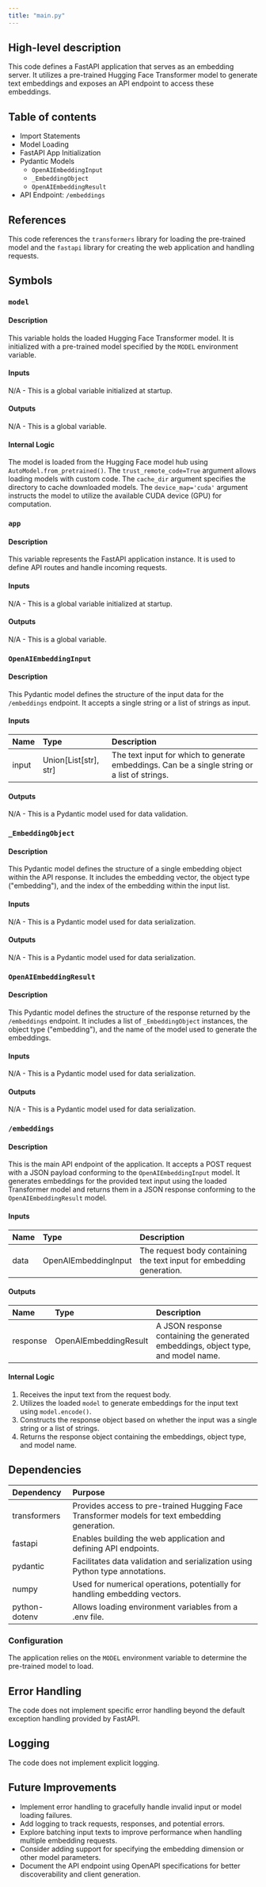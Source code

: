```yaml
---
title: "main.py"
---
```


## High-level description
This code defines a FastAPI application that serves as an embedding server. It utilizes a pre-trained Hugging Face Transformer model to generate text embeddings and exposes an API endpoint to access these embeddings.

## Table of contents
- Import Statements
- Model Loading
- FastAPI App Initialization
- Pydantic Models
    - `OpenAIEmbeddingInput`
    - `_EmbeddingObject`
    - `OpenAIEmbeddingResult`
- API Endpoint: `/embeddings`

## References
This code references the `transformers` library for loading the pre-trained model and the `fastapi` library for creating the web application and handling requests.

## Symbols
### `model`
#### Description
This variable holds the loaded Hugging Face Transformer model. It is initialized with a pre-trained model specified by the `MODEL` environment variable.

#### Inputs
N/A - This is a global variable initialized at startup.

#### Outputs
N/A - This is a global variable.

#### Internal Logic
The model is loaded from the Hugging Face model hub using `AutoModel.from_pretrained()`. The `trust_remote_code=True` argument allows loading models with custom code. The `cache_dir` argument specifies the directory to cache downloaded models. The `device_map='cuda'` argument instructs the model to utilize the available CUDA device (GPU) for computation.

### `app`
#### Description
This variable represents the FastAPI application instance. It is used to define API routes and handle incoming requests.

#### Inputs
N/A - This is a global variable initialized at startup.

#### Outputs
N/A - This is a global variable.

### `OpenAIEmbeddingInput`
#### Description
This Pydantic model defines the structure of the input data for the `/embeddings` endpoint. It accepts a single string or a list of strings as input.

#### Inputs
| Name | Type | Description |
|:-----|:-----|:------------|
| input | Union[List[str], str] | The text input for which to generate embeddings. Can be a single string or a list of strings. |

#### Outputs
N/A - This is a Pydantic model used for data validation.

### `_EmbeddingObject`
#### Description
This Pydantic model defines the structure of a single embedding object within the API response. It includes the embedding vector, the object type ("embedding"), and the index of the embedding within the input list.

#### Inputs
N/A - This is a Pydantic model used for data serialization.

#### Outputs
N/A - This is a Pydantic model used for data serialization.

### `OpenAIEmbeddingResult`
#### Description
This Pydantic model defines the structure of the response returned by the `/embeddings` endpoint. It includes a list of `_EmbeddingObject` instances, the object type ("embedding"), and the name of the model used to generate the embeddings.

#### Inputs
N/A - This is a Pydantic model used for data serialization.

#### Outputs
N/A - This is a Pydantic model used for data serialization.

### `/embeddings`
#### Description
This is the main API endpoint of the application. It accepts a POST request with a JSON payload conforming to the `OpenAIEmbeddingInput` model. It generates embeddings for the provided text input using the loaded Transformer model and returns them in a JSON response conforming to the `OpenAIEmbeddingResult` model.

#### Inputs
| Name | Type | Description |
|:-----|:-----|:------------|
| data | OpenAIEmbeddingInput | The request body containing the text input for embedding generation. |

#### Outputs
| Name | Type | Description |
|:-----|:-----|:------------|
| response | OpenAIEmbeddingResult | A JSON response containing the generated embeddings, object type, and model name. |

#### Internal Logic
1. Receives the input text from the request body.
2. Utilizes the loaded `model` to generate embeddings for the input text using `model.encode()`.
3. Constructs the response object based on whether the input was a single string or a list of strings.
4. Returns the response object containing the embeddings, object type, and model name.

## Dependencies
| Dependency | Purpose |
|:-----------|:--------|
| transformers | Provides access to pre-trained Hugging Face Transformer models for text embedding generation. |
| fastapi | Enables building the web application and defining API endpoints. |
| pydantic | Facilitates data validation and serialization using Python type annotations. |
| numpy | Used for numerical operations, potentially for handling embedding vectors. |
| python-dotenv | Allows loading environment variables from a .env file. |

### Configuration
The application relies on the `MODEL` environment variable to determine the pre-trained model to load.

## Error Handling
The code does not implement specific error handling beyond the default exception handling provided by FastAPI.

## Logging
The code does not implement explicit logging.

## Future Improvements
- Implement error handling to gracefully handle invalid input or model loading failures.
- Add logging to track requests, responses, and potential errors.
- Explore batching input texts to improve performance when handling multiple embedding requests.
- Consider adding support for specifying the embedding dimension or other model parameters.
- Document the API endpoint using OpenAPI specifications for better discoverability and client generation.
